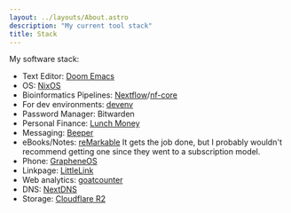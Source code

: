 ```yaml
---
layout: ../layouts/About.astro
description: "My current tool stack"
title: Stack
---
```


My software stack:

- Text Editor: [Doom Emacs](https://github.com/doomemacs/doomemacs)
- OS: [NixOS](https://nixos.org/)
- Bioinformatics Pipelines:
  [Nextflow](https://www.nextflow.io/)/[nf-core](https://nf-co.re/)
- For dev environments: [devenv](https://devenv.sh/)
- Password Manager: Bitwarden
- Personal Finance: [Lunch
  Money](https://lunchmoney.app/?refer=fn4913qg)
- Messaging: [Beeper](https://refer.beeper.com/1aaeim)
- eBooks/Notes: [reMarkable](https://remarkable.com/) It gets the job
  done, but I probably wouldn\'t recommend getting one since they went
  to a subscription model.
- Phone: [GrapheneOS](https://grapheneos.org/)
- Linkpage: [LittleLink](https://littlelink.io/)
- Web analytics: [goatcounter](https://github.com/arp242/goatcounter)
- DNS: [NextDNS](https://nextdns.io/?from=w83mbq74)
- Storage: [Cloudflare R2](https://developers.cloudflare.com/r2)
